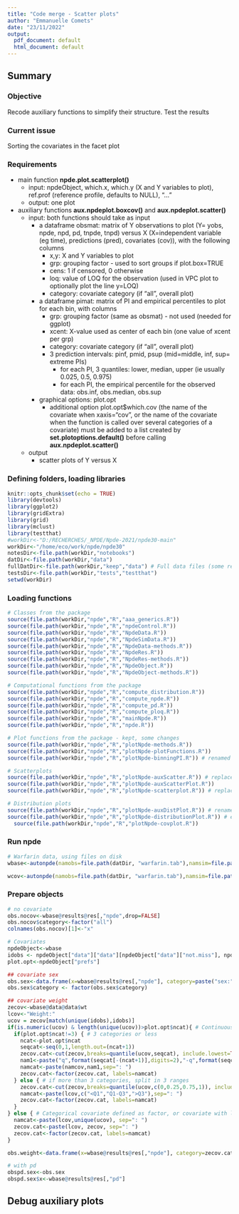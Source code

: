 ```yaml
---
title: "Code merge - Scatter plots"
author: "Emmanuelle Comets"
date: "23/11/2022"
output:
  pdf_document: default
  html_document: default
---
```


## Summary

### Objective

Recode auxiliary functions to simplify their structure. Test the results

### Current issue

Sorting the covariates in the facet plot

### Requirements

- main function  **npde.plot.scatterplot()**
  - input: npdeObject, which.x, which.y (X and Y variables to plot), ref.prof (reference profile, defaults to NULL), "..."
  - output: one plot
- auxiliary functions **aux.npdeplot.boxcov()** and  **aux.npdeplot.scatter()**
  - input: both functions should take as input
    - a dataframe obsmat: matrix of Y observations to plot (Y= yobs, npde, npd, pd, tnpde, tnpd) versus X (X=independent variable (eg time), predictions (pred), covariates (cov)), with the following columns
      - x,y:  X and Y variables to plot
      - grp:  grouping factor - used to sort groups if plot.box=TRUE
      - cens: 1 if censored, 0 otherwise
      - loq: value of LOQ for the observation (used in VPC plot to optionally plot the line y=LOQ)
      - category: covariate category (if "all", overall plot)
    - a dataframe pimat: matrix of PI and empirical percentiles to plot for each bin, with columns
      -  grp: grouping factor (same as obsmat) - not used (needed for ggplot)
      - xcent: X-value used as center of each bin (one value of xcent per grp)
      - category: covariate category (if "all", overall plot)
      - 3 prediction intervals: pinf, pmid, psup (mid=middle, inf, sup= extreme PIs)
        - for each PI, 3 quantiles: lower, median, upper (ie usually 0.025, 0.5, 0.975)
        - for each PI, the empirical percentile for the observed data: obs.inf, obs.median, obs.sup
    - graphical options: plot.opt
      -  additional option plot.opt$which.cov (the name of the covariate when xaxis="cov", or the name of the covariate when the function is called over several categories of a covariate) must be added to a list created by **set.plotoptions.default()** before calling **aux.npdeplot.scatter()** 
  - output
    - scatter plots of Y versus X

### Defining folders, loading libraries

```r
knitr::opts_chunk$set(echo = TRUE)
library(devtools)
library(ggplot2)
library(gridExtra)
library(grid)
library(mclust)
library(testthat)
#workDir<-"D:/RECHERCHES/_NPDE/Npde-2021/npde30-main"
workDir<-"/home/eco/work/npde/npde30"
notesDir<-file.path(workDir,"notebooks")
datDir<-file.path(workDir,"data")
fullDatDir<-file.path(workDir,"keep","data") # Full data files (some removed from package to decrease size on CRAN)
testsDir<-file.path(workDir,"tests","testthat")
setwd(workDir)
```

### Loading functions

```r
# Classes from the package
source(file.path(workDir,"npde","R","aaa_generics.R"))
source(file.path(workDir,"npde","R","npdeControl.R"))
source(file.path(workDir,"npde","R","NpdeData.R"))
source(file.path(workDir,"npde","R","NpdeSimData.R"))
source(file.path(workDir,"npde","R","NpdeData-methods.R"))
source(file.path(workDir,"npde","R","NpdeRes.R"))
source(file.path(workDir,"npde","R","NpdeRes-methods.R"))
source(file.path(workDir,"npde","R","NpdeObject.R"))
source(file.path(workDir,"npde","R","NpdeObject-methods.R"))

# Computational functions from the package
source(file.path(workDir,"npde","R","compute_distribution.R"))
source(file.path(workDir,"npde","R","compute_npde.R"))
source(file.path(workDir,"npde","R","compute_pd.R"))
source(file.path(workDir,"npde","R","compute_ploq.R"))
source(file.path(workDir,"npde","R","mainNpde.R"))
source(file.path(workDir,"npde","R","npde.R"))

# Plot functions from the package - kept, some changes
source(file.path(workDir,"npde","R","plotNpde-methods.R"))
source(file.path(workDir,"npde","R","plotNpde-plotFunctions.R"))
source(file.path(workDir,"npde","R","plotNpde-binningPI.R")) # renamed from plotNpde-unitFunctionsPI.R

# Scatterplots
source(file.path(workDir,"npde","R","plotNpde-auxScatter.R")) # replaces plotNpde-unitFunctionsRef.R
source(file.path(workDir,"npde","R","plotNpde-auxScatterPlot.R"))
source(file.path(workDir,"npde","R","plotNpde-scatterplot.R")) # replaces plotNpde-meanProf.R

# Distribution plots
source(file.path(workDir,"npde","R","plotNpde-auxDistPlot.R")) # renamed from plotNpde-unitFunctionsAux.R
source(file.path(workDir,"npde","R","plotNpde-distributionPlot.R")) # extracted "main" for distribution plots from plotNpde-plotFunctions.R
  source(file.path(workDir,"npde","R","plotNpde-covplot.R"))
```

### Run npde

```r
# Warfarin data, using files on disk
wbase<-autonpde(namobs=file.path(datDir, "warfarin.tab"),namsim=file.path(fullDatDir, "simwarfarinBase.tab"), iid=1,ix=2,iy=4,icov=c(3,6:8),namsav="warfBase", units=list(x="hr",y="ug/L", covariates=c("mg","kg","-","yr")))

wcov<-autonpde(namobs=file.path(datDir, "warfarin.tab"),namsim=file.path(fullDatDir, "simwarfarinCov.tab"), iid=1,ix=2,iy=4,icov=c(3,6:8),namsav="warfBase", units=list(x="hr",y="ug/L", covariates=c("mg","kg","-","yr")))
```

### Prepare objects 

```r
# no covariate
obs.nocov<-wbase@results@res[,"npde",drop=FALSE]
obs.nocov$category<-factor("all")
colnames(obs.nocov)[1]<-"x"

# Covariates
npdeObject<-wbase
idobs <- npdeObject["data"]["data"][npdeObject["data"]["not.miss"], npdeObject["data"]["name.group"]]
plot.opt<-npdeObject["prefs"]

## covariate sex
obs.sex<-data.frame(x=wbase@results@res[,"npde"], category=paste("sex:", wbase@data@data$sex))
obs.sex$category <- factor(obs.sex$category)

## covariate weight
zecov<-wbase@data@data$wt
lcov<-"Weight:"
ucov = zecov[match(unique(idobs),idobs)]
if(is.numeric(ucov) & length(unique(ucov))>plot.opt$ncat){ # Continuous covariatewith more than plot.opt$ncat (default 3)
  if(plot.opt$ncat!=3) { # 3 categories or less
    ncat<-plot.opt$ncat
    seqcat<-seq(0,1,length.out=(ncat+1))
    zecov.cat<-cut(zecov,breaks=quantile(ucov,seqcat), include.lowest=TRUE, ordered_result=TRUE)
    nam1<-paste("q",format(seqcat[-(ncat+1)],digits=2),"-q",format(seqcat[-1],digits=2),sep="")
    namcat<-paste(namcov,nam1,sep=": ")
    zecov.cat<-factor(zecov.cat, labels=namcat)
  } else { # if more than 3 categories, split in 3 ranges
    zecov.cat<-cut(zecov,breaks=quantile(ucov,c(0,0.25,0.75,1)), include.lowest=TRUE, ordered_result=TRUE)
    namcat<-paste(lcov,c("<Q1","Q1-Q3",">Q3"),sep=": ")
    zecov.cat<-factor(zecov.cat, labels=namcat)
  }
} else { # Categorical covariate defined as factor, or covariate with less than plot.opt$ncat categories
  namcat<-paste(lcov,unique(ucov), sep=": ")
  zecov.cat<-paste(lcov, zecov, sep=": ")
  zecov.cat<-factor(zecov.cat, labels=namcat)
}

obs.weight<-data.frame(x=wbase@results@res[,"npde"], category=zecov.cat)

# with pd
obspd.sex<-obs.sex
obspd.sex$x<-wbase@results@res[,"pd"]
```

## Debug auxiliary plots
